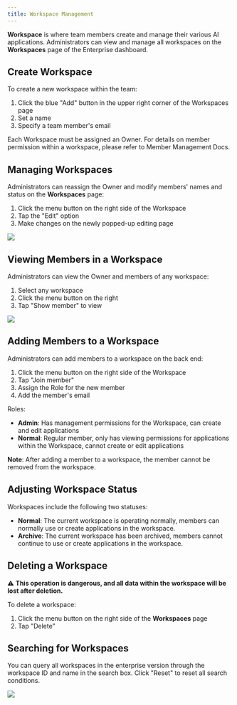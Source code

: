 ```yaml
---
title: Workspace Management
---
```


**Workspace** is where team members create and manage their various AI applications. Administrators can view and manage all workspaces on the **Workspaces** page of the Enterprise dashboard.

## Create Workspace

To create a new workspace within the team:

1. Click the blue "Add" button in the upper right corner of the Workspaces page
2. Set a name
3. Specify a team member's email

Each Workspace must be assigned an Owner. For details on member permission within a workspace, please refer to Member Management Docs.

## Managing Workspaces

Administrators can reassign the Owner and modify members' names and status on the **Workspaces** page:

1. Click the menu button on the right side of the Workspace
2. Tap the "Edit" option
3. Make changes on the newly popped-up editing page

![](/images/workspace-management-1.png)

## Viewing Members in a Workspace

Administrators can view the Owner and members of any workspace:

1. Select any workspace
2. Click the menu button on the right
3. Tap "Show member" to view

![](/images/workspace-management-2.png)

## Adding Members to a Workspace

Administrators can add members to a workspace on the back end:

1. Click the menu button on the right side of the Workspace
2. Tap "Join member"
3. Assign the Role for the new member
4. Add the member's email

Roles:
* **Admin**: Has management permissions for the Workspace, can create and edit applications
* **Normal**: Regular member, only has viewing permissions for applications within the Workspace, cannot create or edit applications

**Note**: After adding a member to a workspace, the member cannot be removed from the workspace.

## Adjusting Workspace Status

Workspaces include the following two statuses:

* **Normal**: The current workspace is operating normally, members can normally use or create applications in the workspace.
* **Archive**: The current workspace has been archived, members cannot continue to use or create applications in the workspace.

## Deleting a Workspace

⚠️ **This operation is dangerous, and all data within the workspace will be lost after deletion.**

To delete a workspace:

1. Click the menu button on the right side of the **Workspaces** page
2. Tap "Delete"

## Searching for Workspaces

You can query all workspaces in the enterprise version through the workspace ID and name in the search box. Click "Reset" to reset all search conditions.

![](/images/workspace-management-3.png)